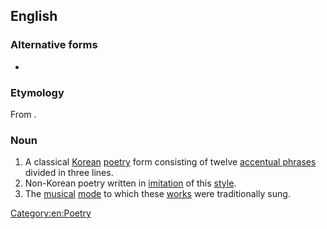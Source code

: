 ==English==
{{wikipedia}}

===Alternative forms===
* {{l|en|shijo}}

===Etymology===
From {{bor|en|ko|시조(時調)}}.

===Noun===
{{en-noun}}
# A classical [[Korean]] [[poetry]] form consisting of twelve [[accentual phrase]]s divided in three lines.
# Non-Korean poetry written in [[imitation]] of this [[style]].
# The [[music]]al [[mode]] to which these [[work]]s were traditionally sung.

[[Category:en:Poetry]]